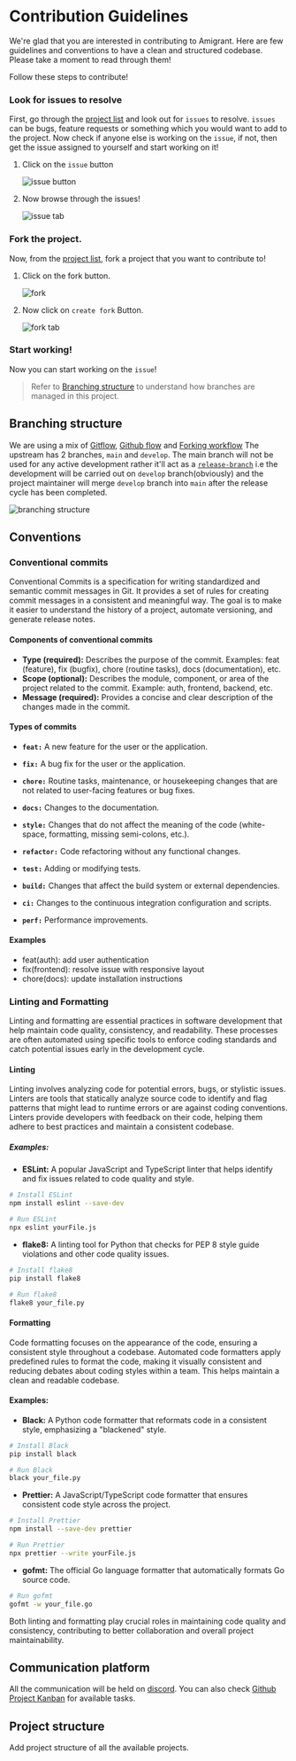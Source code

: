 
# Contribution Guidelines

We're glad that you are interested in contributing to Amigrant. Here are few guidelines and conventions to have a clean and structured codebase.
Please take a moment to read through them!

Follow these steps to contribute!

<Steps>

### Look for issues to resolve

First, go through the [project list]() and look out for `issues` to resolve. `issues` can be bugs, feature requests or something which you would want to add to the project.
Now check if anyone else is working on the `issue`, if not, then get the issue assigned to yourself and start working on it!

1. Click on the `issue` button

    ![issue button](/images/contribution-guidelines/issue.png)

2. Now browse through the issues!

    ![issue tab](/images/contribution-guidelines/issue-tab.png)

### Fork the project.

Now, from the [project list](), fork a project that you want to contribute to!

1. Click on the fork button.

    ![fork](/images/contribution-guidelines/fork.png)

2. Now click on `create fork` Button.

    ![fork tab](/images/contribution-guidelines/fork-tab.png)
    
### Start working!

Now you can start working on the `issue`!

> Refer to [Branching structure](#branching-structure) to understand how branches are managed in this project.

</Steps>

## Branching structure 

We are using a mix of [Gitflow](https://www.atlassian.com/git/tutorials/comparing-workflows/gitflow-workflow), [Github flow](https://docs.github.com/en/get-started/using-github/github-flow) and [Forking workflow](https://www.atlassian.com/git/tutorials/comparing-workflows/forking-workflow)
The upstream has 2 branches, `main` and `develop`. The main branch will not be used for any active development rather it'll act as a [`release-branch`](https://www.atlassian.com/git/tutorials/comparing-workflows/gitflow-workflow#:~:text=Release%20branches,-Once%20develop%20has&text=Creating%20this%20branch%20starts%20the,tagged%20with%20a%20version%20number) i.e the development will be carried out on `develop` branch(obviously) and the project maintainer will merge `develop` branch into `main` after the release cycle has been completed.

![branching structure](/images/contribution-guidelines/branching-structure.png)


## Conventions

### Conventional commits

Conventional Commits is a specification for writing standardized and semantic commit messages in Git. It provides a set of rules for creating commit messages in a consistent and meaningful way. The goal is to make it easier to understand the history of a project, automate versioning, and generate release notes.

#### Components of conventional commits

- **Type (required):**
    Describes the purpose of the commit.
    Examples: feat (feature), fix (bugfix), chore (routine tasks), docs (documentation), etc.
- **Scope (optional):**
    Describes the module, component, or area of the project related to the commit.
    Example: auth, frontend, backend, etc.
- **Message (required):**
    Provides a concise and clear description of the changes made in the commit.

#### Types of commits

- **`feat:`** A new feature for the user or the application.

- **`fix:`** A bug fix for the user or the application.

- **`chore:`** Routine tasks, maintenance, or housekeeping changes that are not related to user-facing features or bug fixes.

- **`docs:`** Changes to the documentation.

- **`style:`** Changes that do not affect the meaning of the code (white-space, formatting, missing semi-colons, etc.).

- **`refactor:`** Code refactoring without any functional changes.

- **`test:`** Adding or modifying tests.

- **`build:`** Changes that affect the build system or external dependencies.

- **`ci:`** Changes to the continuous integration configuration and scripts.

- **`perf:`** Performance improvements.

#### Examples

- feat(auth): add user authentication
- fix(frontend): resolve issue with responsive layout
- chore(docs): update installation instructions

### Linting and Formatting

Linting and formatting are essential practices in software development that help maintain code quality, consistency, and readability. These processes are often automated using specific tools to enforce coding standards and catch potential issues early in the development cycle.

#### Linting

Linting involves analyzing code for potential errors, bugs, or stylistic issues. Linters are tools that statically analyze source code to identify and flag patterns that might lead to runtime errors or are against coding conventions. Linters provide developers with feedback on their code, helping them adhere to best practices and maintain a consistent codebase.

##### Examples:

- **ESLint:** A popular JavaScript and TypeScript linter that helps identify and fix issues related to code quality and style.

```bash
# Install ESLint
npm install eslint --save-dev

# Run ESLint
npx eslint yourFile.js
```
- **flake8:** A linting tool for Python that checks for PEP 8 style guide violations and other code quality issues.

```bash
# Install flake8
pip install flake8

# Run flake8
flake8 your_file.py
```
#### Formatting
Code formatting focuses on the appearance of the code, ensuring a consistent style throughout a codebase. Automated code formatters apply predefined rules to format the code, making it visually consistent and reducing debates about coding styles within a team. This helps maintain a clean and readable codebase.

#### Examples:
- **Black:** A Python code formatter that reformats code in a consistent style, emphasizing a "blackened" style.

```bash
# Install Black
pip install black

# Run Black
black your_file.py
```

- **Prettier:** A JavaScript/TypeScript code formatter that ensures consistent code style across the project.

```bash
# Install Prettier
npm install --save-dev prettier

# Run Prettier
npx prettier --write yourFile.js
```

- **gofmt:** The official Go language formatter that automatically formats Go source code.

```bash
# Run gofmt
gofmt -w your_file.go
```

Both linting and formatting play crucial roles in maintaining code quality and consistency, contributing to better collaboration and overall project maintainability.

## Communication platform

All the communication will be held on [discord](https://discord.gg/hMJ94Qthz9). You can also check [Github Project Kanban]() for available tasks.

## Project structure

<Callout type="info">
    Add project structure of all the available projects.
</Callout>
